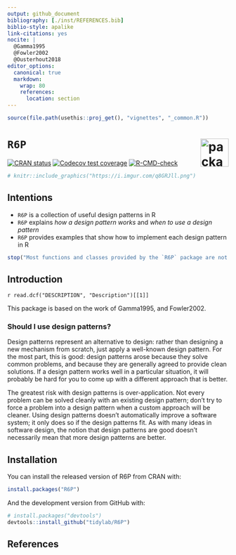 ---
output: github_document
bibliography: [./inst/REFERENCES.bib]
biblio-style: apalike
link-citations: yes
nocite: | 
  @Gamma1995
  @Fowler2002
  @Ousterhout2018
editor_options: 
  canonical: true
  markdown: 
    wrap: 80
    references: 
      location: section
---

<!-- README.md is generated from README.Rmd. Please edit that file -->

```{r, include = FALSE}
source(file.path(usethis::proj_get(), "vignettes", "_common.R"))
```

# `R6P` <img src='https://raw.githubusercontent.com/tidylab/R6P/master/pkgdown/logo.png' align='right' height='64' alt='package logo'/>

<!-- badges: start -->
[![CRAN
status](https://www.r-pkg.org/badges/version/R6P)](https://CRAN.R-project.org/package=R6P)
[![Codecov test coverage](https://codecov.io/gh/tidylab/R6P/graph/badge.svg)](https://app.codecov.io/gh/tidylab/R6P)
[![R-CMD-check](https://github.com/tidylab/R6P/actions/workflows/R-CMD-check.yaml/badge.svg)](https://github.com/tidylab/R6P/actions/workflows/R-CMD-check.yaml)
<!-- badges: end -->

```{r, echo = FALSE, out.width = "100%"}
# knitr::include_graphics("https://i.imgur.com/q8GRJll.png")
```

## Intentions

-   `R6P` is a collection of useful design patterns in R
-   `R6P` explains *how a design pattern works* and *when to use a design
    pattern*
-   `R6P` provides examples that show how to implement each design pattern in R

```{r, error=TRUE}
stop("Most functions and classes provided by the `R6P` package are not useful by themselves. This is because design patterns are employed in a specific context. `R6P` implementations are designed for demonstration purposes. Instead of directly using the design pattern as they appear in the package, you'd have to adjust the source code (provided in the examples) to the problem you are trying to solve.")
```

## Introduction

`r read.dcf("DESCRIPTION", "Description")[[1]]`

This package is based on the work of Gamma1995, and Fowler2002.

### Should I use design patterns?

::: {.alert .alert-info} 
Design patterns represent an alternative to design:
rather than designing a new mechanism from scratch, just apply a well-known
design pattern. For the most part, this is good: design patterns arose because
they solve common problems, and because they are generally agreed to provide
clean solutions. If a design pattern works well in a particular situation, it
will probably be hard for you to come up with a different approach that is
better. 
:::

::: {.alert .alert-warning} 
The greatest risk with design patterns is
over-application. Not every problem can be solved cleanly with an existing
design pattern; don't try to force a problem into a design pattern when a custom
approach will be cleaner. Using design patterns doesn't automatically improve a
software system; it only does so if the design patterns fit. As with many ideas
in software design, the notion that design patterns are good doesn't necessarily
mean that more design patterns are better. 
:::

## Installation

You can install the released version of R6P from CRAN with:

``` r
install.packages("R6P")
```

And the development version from GitHub with:

``` r
# install.packages("devtools")
devtools::install_github("tidylab/R6P")
```

## References
